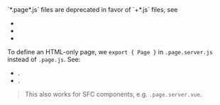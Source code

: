 
<Warning>
  `*.page*.js` files are deprecated in favor of `+*.js` files, see
  <ul>
    <li><Link href="/Config" /></li>
    <li><Link href="/Page" /></li>
    <li><Link href="/migration/v1-design" /></li>
  </ul>
</Warning>

To define an HTML-only page, we `export { Page }` in `.page.server.js` instead of `.page.js`. See:
 - <Link href="/Page" />.
 - <Link href="/render-modes#html-only" />.

> This also works for SFC components, e.g. `.page.server.vue`.
